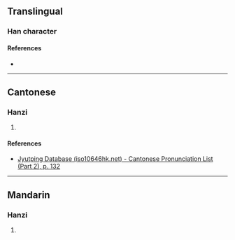 {{character info/new}}
==Translingual==

===Han character===
{{Han char|rn=75|rad=木|as=13|sn=17|four=44217|canj=DDHNI,XDDHN|ids=⿱林風}}

====References====
* {{Han ref|kx=0556.300|dkj=15662|dj=0946.060|hdz=74486.090|uh=6A92|ud=27282|bh=ED4A|bd=60746}}

----

==Cantonese==

===Hanzi===
{{yue-hanzi|jyut=[[fung1]]|y=fung1}}

# {{rfdef|yue|sort=木13}}

====References====
* [http://www.iso10646hk.net/jp/document/download.jsp Jyutping Database (iso10646hk.net) - Cantonese Pronunciation List (Part 2), p. 132]

----

==Mandarin==

===Hanzi===
{{cmn-hanzi|pin=[[fēng]] ([[feng1]])|wg=feng<sup>1</sup>}}

# {{rfdef|cmn|sort=木13}}